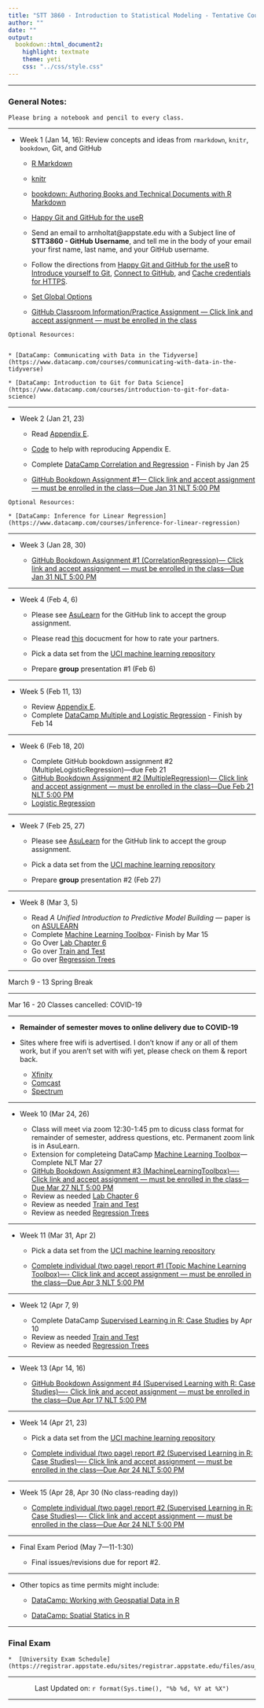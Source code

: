 ```yaml
---
title: "STT 3860 - Introduction to Statistical Modeling - Tentative Course Schedule"
author: ""
date: ""
output: 
  bookdown::html_document2: 
    highlight: textmate
    theme: yeti
    css: "../css/style.css"
---
```


<script type="text/x-mathjax-config">
MathJax.Hub.Config({
  TeX: { equationNumbers: { autoNumber: "AMS" } }
});
</script>

* * *

### General Notes: {-}

```block
Please bring a notebook and pencil to every class.  
```

* * *

* Week 1 (Jan 14, 16): Review concepts and ideas from `rmarkdown`, `knitr`, `bookdown`, Git, and GitHub
    
    + [R Markdown](http://rmarkdown.rstudio.com/)
    
    + [knitr](https://yihui.name/knitr/)
    
    + [bookdown: Authoring Books and Technical Documents with R Markdown](https://bookdown.org/yihui/bookdown/)
    
    + [Happy Git and GitHub for the useR](http://happygitwithr.com/)

    + Send an email to arnholtat@appstate.edu with a Subject line of **STT3860 - GitHub Username**, and tell me in the body of your email your first name, last name, and your GitHub username.  
    
    + Follow the directions from [Happy Git and GitHub for the useR](http://happygitwithr.com/) to [Introduce yourself to Git](http://happygitwithr.com/hello-git.html), [Connect to GitHub](http://happygitwithr.com/push-pull-github.html), and [Cache credentials for HTTPS](http://happygitwithr.com/credential-caching.html).
    
    + [Set Global Options](https://stat-ata-asu.github.io/STT5812CourseRepo/Rmarkdown/GlobalOptions.html)
    
    + [GitHub Classroom Information/Practice Assignment --- Click link and accept assignment --- must be enrolled in the class](https://classroom.github.com/a/jfwFmKWD)
    
```block
Optional Resources:


* [DataCamp: Communicating with Data in the Tidyverse](https://www.datacamp.com/courses/communicating-with-data-in-the-tidyverse)

* [DataCamp: Introduction to Git for Data Science](https://www.datacamp.com/courses/introduction-to-git-for-data-science)
``` 


* * *

* Week 2 (Jan 21, 23)
   
    + Read [Appendix E](./appE.html).  

    + [Code](https://raw.githubusercontent.com/alanarnholt/GeneralStatistics/master/rmarkdown/ResidualGraphs.Rmd) to help with reproducing Appendix E.

    + Complete [DataCamp Correlation and Regression](https://www.datacamp.com/courses/correlation-and-regression) - Finish by Jan 25
    
    + [GitHub Bookdown Assignment #1--- Click link and accept assignment --- must be enrolled in the class---Due Jan 31 NLT 5:00 PM](https://classroom.github.com/a/SL6Kw5mj)
    

```block
Optional Resources:

* [DataCamp: Inference for Linear Regression](https://www.datacamp.com/courses/inference-for-linear-regression)
```    

* * *

* Week 3 (Jan 28, 30)

    + [GitHub Bookdown Assignment #1 (CorrelationRegression)--- Click link and accept assignment --- must be enrolled in the class---Due Jan 31 NLT 5:00 PM](https://classroom.github.com/a/SL6Kw5mj)
    
* * *

* Week 4 (Feb 4, 6)
    + Please see [AsuLearn](https://asulearn.appstate.edu) for the GitHub link to accept the group assignment.
    
    + Please read [this](../GroupProjectEval/GroupEvaluation.pdf) docucment for how to rate your partners.
    
    + Pick a data set from the [UCI machine learning repository](https://archive.ics.uci.edu/ml/index.php)

    + Prepare **group** presentation #1 (Feb 6)

* * *

* Week 5 (Feb 11, 13)

    + Review [Appendix E](./appE.html). 
    + Complete [DataCamp Multiple and Logistic Regression](https://www.datacamp.com/courses/multiple-and-logistic-regression) - Finish by Feb 14

* * *

* Week 6 (Feb 18, 20)

    + Complete GitHub bookdown assignment #2 (MultipleLogisticRegression)---due Feb 21
    + [GitHub Bookdown Assignment #2 (MultipleRegression)--- Click link and accept assignment --- must be enrolled in the class---Due Feb 21 NLT 5:00 PM](https://classroom.github.com/a/VBT-8U_J)
    + [Logistic Regression](../rmarkdown/HW1later.html)

* * *

* Week 7 (Feb 25, 27)

    + Please see [AsuLearn](https://asulearn.appstate.edu) for the GitHub link to accept the group assignment.

    + Pick a data set from the [UCI machine learning repository](https://archive.ics.uci.edu/ml/index.php)
    
    + Prepare **group** presentation #2 (Feb 27)
    
    

* * *      

* Week 8 (Mar 3, 5)

    + Read *A Unified Introduction to Predictive Model Building* --- paper is on [ASULEARN](https://asulearn.appstate.edu/)
    + Complete [Machine Learning Toolbox](https://www.datacamp.com/courses/machine-learning-toolbox)- Finish by Mar 15
    +  Go Over [Lab Chapter 6](https://stat-ata-asu.github.io/STT3851ClassRepo/Rmarkdown/BookLabs/Lab_Chapter6.html)
    +  Go over [Train and Test](../rmarkdown/TrainAndTestPartitions.html)
    +  Go over [Regression Trees](../rmarkdown/RegressionTrees.html)

* * *

March 9 - 13 Spring Break

* * *

Mar 16 - 20 Classes cancelled: COVID-19

* * * 

* **Remainder of semester moves to online delivery due to COVID-19**

* Sites where free wifi is advertised.   I don't know if any or all of them work, but if you aren't set with wifi yet, please check on them & report back.

    + [Xfinity](https://www.internetessentials.com/)
    + [Comcast](https://corporate.comcast.com/covid-19)
    + [Spectrum](https://corporate.charter.com/newsroom/charter-to-offer-free-access-to-spectrum-broadband-and-wifi-for-60-days-for-new-K12-and-college-student-households-and-more)

* * * 

* Week 10 (Mar 24, 26)


    +  Class will meet via zoom 12:30-1:45 pm to dicuss class format for remainder of semester, address questions, etc.  Permanent zoom link is in AsuLearn.
    +  Extension for completeing DataCamp [Machine Learning Toolbox](https://www.datacamp.com/courses/machine-learning-toolbox)---Complete NLT Mar 27    
    +  [GitHub Bookdown Assignment #3 (MachineLearningToolbox)---- Click link and accept assignment --- must be enrolled in the class---Due Mar 27 NLT 5:00 PM](https://classroom.github.com/a/kamvGbld)
    +  Review as needed [Lab Chapter 6](https://stat-ata-asu.github.io/STT3851ClassRepo/Rmarkdown/BookLabs/Lab_Chapter6.html)
    +  Review as needed [Train and Test](../rmarkdown/TrainAndTestPartitions.html)
    +  Review as needed [Regression Trees](../rmarkdown/RegressionTrees.html)

* * *

* Week 11 (Mar 31, Apr 2)

    + Pick a data set from the [UCI machine learning repository](https://archive.ics.uci.edu/ml/index.php)
    
    + [Complete individual (two page) report #1 (Topic Machine Learning Toolbox)---- Click link and accept assignment --- must be enrolled in the class---Due Apr 3 NLT 5:00 PM](https://classroom.github.com/a/E7mbZXB1)
    

* * * 

* Week 12 (Apr 7, 9)

    + Complete DataCamp [Supervised Learning in R: Case Studies](https://www.datacamp.com/courses/supervised-learning-in-r-case-studies) by Apr 10
    +  Review as needed [Train and Test](../rmarkdown/TrainAndTestPartitions.html)
    +  Review as needed [Regression Trees](../rmarkdown/RegressionTrees.html)
    
* * *

* Week 13 (Apr 14, 16)

    +  [GitHub Bookdown Assignment #4 (Supervised Learning with R: Case Studies)---- Click link and accept assignment --- must be enrolled in the class---Due Apr 17 NLT 5:00 PM](https://classroom.github.com/a/cxeh65JY)
    

* * *

* Week 14 (Apr 21, 23)

    + Pick a data set from the [UCI machine learning repository](https://archive.ics.uci.edu/ml/index.php)

    + [Complete individual (two page) report #2 (Supervised Learning in R: Case Studies)---- Click link and accept assignment --- must be enrolled in the class---Due Apr 24 NLT 5:00 PM](https://classroom.github.com/a/Bfuc8tFC)
    
    

* * * 

* Week 15 (Apr 28, Apr 30 (No class-reading day))
  
    + [Complete individual (two page) report #2 (Supervised Learning in R: Case Studies)---- Click link and accept assignment --- must be enrolled in the class---Due Apr 24 NLT 5:00 PM](https://classroom.github.com/a/Bfuc8tFC)

* * *


* Final Exam Period (May 7---11-1:30)

    + Final issues/revisions due for report #2.

* * *

* Other topics as time permits might include:

    + [DataCamp: Working with Geospatial Data in R](https://www.datacamp.com/courses/working-with-geospatial-data-in-r)

    + [DataCamp: Spatial Statics in R](https://www.datacamp.com/courses/spatial-statistics-in-r)
    
* * *    

### Final Exam {-}

```block
*  [University Exam Schedule](https://registrar.appstate.edu/sites/registrar.appstate.edu/files/asu_spring_2020_exam_schedule.pdf)
```

________________

<center> Last Updated on: `r format(Sys.time(), "%b %d, %Y at %X")` </center>

________________
